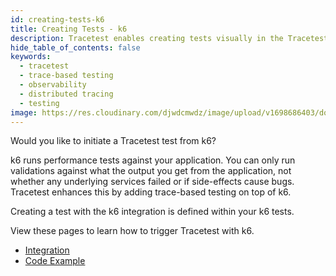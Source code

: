 ```yaml
---
id: creating-tests-k6
title: Creating Tests - k6
description: Tracetest enables creating tests visually in the Tracetest Web UI.
hide_table_of_contents: false
keywords:
  - tracetest
  - trace-based testing
  - observability
  - distributed tracing
  - testing
image: https://res.cloudinary.com/djwdcmwdz/image/upload/v1698686403/docs/Blog_Thumbnail_14_rsvkmo.jpg
---
```


Would you like to initiate a Tracetest test from k6?

k6 runs performance tests against your application. You can only run validations against what the output you get from the application, not whether any underlying services failed or if side-effects cause bugs. Tracetest enhances this by adding trace-based testing on top of k6.

Creating a test with the k6 integration is defined within your k6 tests.

View these pages to learn how to trigger Tracetest with k6.

- [Integration](/tools-and-integrations/k6)
- [Code Example](https://github.com/kubeshop/pokeshop/blob/master/test/k6/import-pokemon.js)
